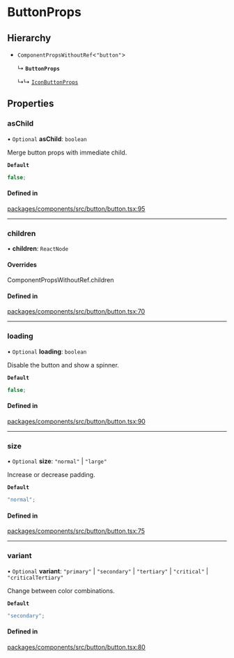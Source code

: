 # ButtonProps

## Hierarchy

- `ComponentPropsWithoutRef`\<`"button"`\>

  ↳ **`ButtonProps`**

  ↳↳ [`IconButtonProps`](/components/icon-button/props.md)

## Properties

### asChild

• `Optional` **asChild**: `boolean`

Merge button props with immediate child.

**`Default`**

```ts
false;
```

#### Defined in

[packages/components/src/button/button.tsx:95](https://github.com/vtex/shoreline/blob/74b3e0b4f/packages/components/src/button/button.tsx#L95)

---

### children

• **children**: `ReactNode`

#### Overrides

ComponentPropsWithoutRef.children

#### Defined in

[packages/components/src/button/button.tsx:70](https://github.com/vtex/shoreline/blob/74b3e0b4f/packages/components/src/button/button.tsx#L70)

---

### loading

• `Optional` **loading**: `boolean`

Disable the button and show a spinner.

**`Default`**

```ts
false;
```

#### Defined in

[packages/components/src/button/button.tsx:90](https://github.com/vtex/shoreline/blob/74b3e0b4f/packages/components/src/button/button.tsx#L90)

---

### size

• `Optional` **size**: `"normal"` \| `"large"`

Increase or decrease padding.

**`Default`**

```ts
"normal";
```

#### Defined in

[packages/components/src/button/button.tsx:75](https://github.com/vtex/shoreline/blob/74b3e0b4f/packages/components/src/button/button.tsx#L75)

---

### variant

• `Optional` **variant**: `"primary"` \| `"secondary"` \| `"tertiary"` \| `"critical"` \| `"criticalTertiary"`

Change between color combinations.

**`Default`**

```ts
"secondary";
```

#### Defined in

[packages/components/src/button/button.tsx:80](https://github.com/vtex/shoreline/blob/74b3e0b4f/packages/components/src/button/button.tsx#L80)

